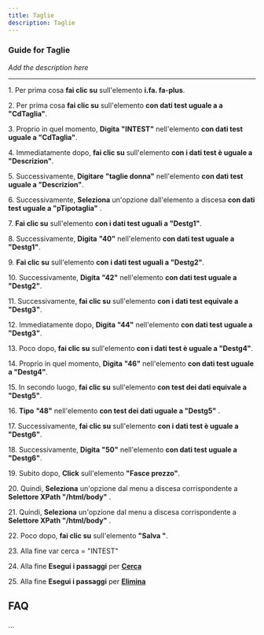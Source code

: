 ```yaml
---
title: Taglie
description: Taglie
---
```


### Guide for Taglie

*Add the description here*

___

1\. Per prima cosa **fai clic su** sull'elemento **i.fa. fa-plus**.  
  
2\. Per prima cosa **fai clic su** sull'elemento **con dati test uguale a a "CdTaglia"**.  
  
3\. Proprio in quel momento, **Digita** **"INTEST"** nell'elemento **con dati test uguale a "CdTaglia"**.  
  
4\. Immediatamente dopo, **fai clic su** sull'elemento **con i dati test è uguale a "Descrizion"**.  
  
5\. Successivamente, **Digitare** **"taglie donna"** nell'elemento **con dati test uguale a "Descrizion"**.  
  
6\. Successivamente, **Seleziona** un'opzione dall'elemento a discesa **con dati test uguale a "pTipotaglia"** .  
  
7\. **Fai clic su** sull'elemento **con i dati test uguali a "Destg1"**.  
  
8\. Successivamente, **Digita** **"40"** nell'elemento **con dati test uguale a "Destg1"**.  
  
9\. **Fai clic su** sull'elemento **con i dati test uguali a "Destg2"**.  
  
10\. Successivamente, **Digita** **"42"** nell'elemento **con dati test uguale a "Destg2"**.  
  
11\. Successivamente, **fai clic su** sull'elemento **con i dati test equivale a "Destg3"**.  
  
12\. Immediatamente dopo, **Digita** **"44"** nell'elemento **con dati test uguale a "Destg3"**.  
  
13\. Poco dopo, **fai clic su** sull'elemento **con i dati test è uguale a "Destg4"**.  
  
14\. Proprio in quel momento, **Digita** **"46"** nell'elemento **con dati test uguale a "Destg4"**.  
  
15\. In secondo luogo, **fai clic su** sull'elemento **con test dei dati equivale a "Destg5"**.  
  
16\. **Tipo** **"48"** nell'elemento **con test dei dati uguale a "Destg5"** .  
  
17\. Successivamente, **fai clic su** sull'elemento **con i dati test è uguale a "Destg6"**.  
  
18\. Successivamente, **Digita** **"50"** nell'elemento **con dati test uguale a "Destg6"**.  
  
19\. Subito dopo, **Click** sull'elemento **"Fasce prezzo"**.  
  
20\. Quindi, **Seleziona** un'opzione dal menu a discesa corrispondente a **Selettore XPath "/html/body"** .  
  
21\. Quindi, **Seleziona** un'opzione dal menu a discesa corrispondente a **Selettore XPath "/html/body"** .  
  
22\. Poco dopo, **fai clic su** sull'elemento **"Salva "**.  
  
23\. Alla fine var cerca = "INTEST"  
  
24\. Alla fine **Esegui i passaggi** per **[Cerca](../docs/Z_Operazioni%20base/Cerca)**  
  
25\. Alla fine **Esegui i passaggi** per **[Elimina](../docs/Z_Operazioni%20base/Elimina)**

FAQ
---

...